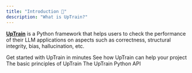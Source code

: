```yaml
---
title: "Introduction 🚀"
description: "What is UpTrain?"
---
```


**[UpTrain](https://uptrain.ai)** is a Python framework that helps users to check the performance of their LLM applications on aspects such as correctness, structural integrity, bias, hallucination, etc.

<CardGroup cols={2}>
  <Card
    title="Quickstart"
    href="/getting-started/quickstart"
    icon="bolt"
    color="#ffbe26"
  >
    Get started with UpTrain in minutes
  </Card>
  <Card
    title="Examples"
    href="/examples/prompt-experiments"
    icon="cube"
    color="#0081eb"
  >
    See how UpTrain can help your project
  </Card>
  <Card
    title="Key Concepts"
    href="/getting-started/key-concepts"
    icon="list"
    color="#b50e0e"
  >
    The basic principles of UpTrain
  </Card>
  <Card
    title="API Reference"
    href="https://uptrain-ai.github.io/uptrain"
    icon="terminal"
    color="#0fba20"
  >
    The UpTrain Python API
  </Card>
</CardGroup>